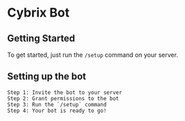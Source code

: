# Cybrix Bot
## Getting Started
To get started, just run the `/setup` command on your server.

## Setting up the bot
```
Step 1: Invite the bot to your server
Step 2: Grant permissions to the bot
Step 3: Run the `/setup` command
Step 4: Your bot is ready to go!
```
